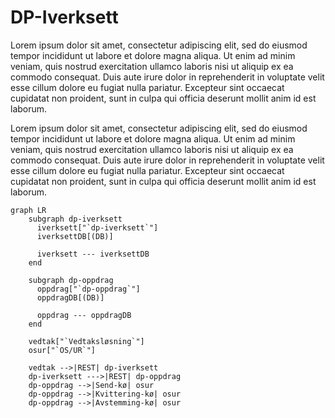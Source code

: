 # DP-Iverksett

Lorem ipsum dolor sit amet, consectetur adipiscing elit, sed do eiusmod tempor incididunt ut labore et dolore magna aliqua. Ut enim ad minim veniam, quis nostrud exercitation ullamco laboris nisi ut aliquip ex ea commodo consequat. Duis aute irure dolor in reprehenderit in voluptate velit esse cillum dolore eu fugiat nulla pariatur. Excepteur sint occaecat cupidatat non proident, sunt in culpa qui officia deserunt mollit anim id est laborum.

Lorem ipsum dolor sit amet, consectetur adipiscing elit, sed do eiusmod tempor incididunt ut labore et dolore magna aliqua. Ut enim ad minim veniam, quis nostrud exercitation ullamco laboris nisi ut aliquip ex ea commodo consequat. Duis aute irure dolor in reprehenderit in voluptate velit esse cillum dolore eu fugiat nulla pariatur. Excepteur sint occaecat cupidatat non proident, sunt in culpa qui officia deserunt mollit anim id est laborum.

```mermaid
graph LR
    subgraph dp-iverksett
      iverksett["`dp-iverksett`"]
      iverksettDB[(DB)]

      iverksett --- iverksettDB
    end

    subgraph dp-oppdrag
      oppdrag["`dp-oppdrag`"]
      oppdragDB[(DB)]

      oppdrag --- oppdragDB
    end

    vedtak["`Vedtaksløsning`"]
    osur["`OS/UR`"]

    vedtak -->|REST| dp-iverksett
    dp-iverksett --->|REST| dp-oppdrag
    dp-oppdrag -->|Send-kø| osur
    dp-oppdrag -->|Kvittering-kø| osur
    dp-oppdrag -->|Avstemming-kø| osur
```
